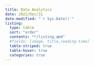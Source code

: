 ```yaml
---
title: Data Analytics
date: 2022/Dec/31
date-modified: "`r Sys.Date()`"
listing: 
  type: table
  sort: "order"
  contents: "*/listing.qmd"
  #fields: [image, title,reading-time]
  table-striped: true
  table-hover: true
  categories: true
---
```

